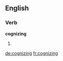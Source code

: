 
==English==

===Verb===
'''cognizing'''

# {{present participle of|[[cognize]]}}

[[de:cognizing]]
[[fr:cognizing]]